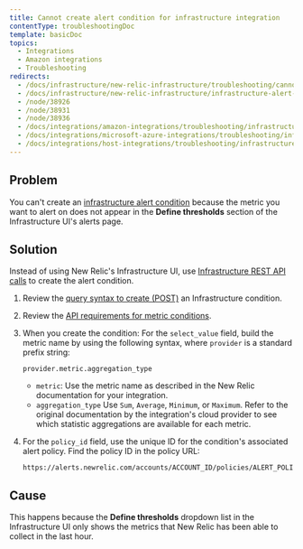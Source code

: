 ```yaml
---
title: Cannot create alert condition for infrastructure integration
contentType: troubleshootingDoc
template: basicDoc
topics:
  - Integrations
  - Amazon integrations
  - Troubleshooting
redirects:
  - /docs/infrastructure/new-relic-infrastructure/troubleshooting/cannot-create-alert-condition-infrastructure-integration
  - /docs/infrastructure/new-relic-infrastructure/infrastructure-alert-conditions/cannot-create-alert-condition-infrastructure-integration
  - /node/38926
  - /node/38931
  - /node/38936
  - /docs/integrations/amazon-integrations/troubleshooting/infrastructure-integration-alert-threshold
  - /docs/integrations/microsoft-azure-integrations/troubleshooting/infrastructure-integration-alert-threshold
  - /docs/integrations/host-integrations/troubleshooting/infrastructure-integration-alert-threshold
---
```


## Problem

You can't create an [infrastructure alert condition](/docs/infrastructure/new-relic-infrastructure/infrastructure-alert-conditions/infrastructure-alerts-add-edit-or-view-host-alert-information) because the metric you want to alert on does not appear in the **Define thresholds** section of the Infrastructure UI's alerts page.

## Solution

Instead of using New Relic's Infrastructure UI, use [Infrastructure REST API calls](/docs/infrastructure/new-relic-infrastructure/infrastructure-alert-conditions/rest-api-calls-new-relic-infrastructure-alerts) to create the alert condition.

1. Review the [query syntax to create (POST)](/docs/infrastructure/new-relic-infrastructure/infrastructure-alert-conditions/rest-api-calls-new-relic-infrastructure-alerts#post-conditions) an Infrastructure condition.
2. Review the [API requirements for metric conditions](/docs/infrastructure/new-relic-infrastructure/infrastructure-alert-conditions/rest-api-calls-new-relic-infrastructure-alerts#metric-api).
3. When you create the condition: For the `select_value` field, build the metric name by using the following syntax, where `provider` is a standard prefix string:

   ```
   provider.metric.aggregation_type
   ```

   * `metric`: Use the metric name as described in the New Relic documentation for your integration.
   * `aggregation_type` Use `Sum`, `Average`, `Minimum`, or `Maximum`. Refer to the original documentation by the integration's cloud provider to see which statistic aggregations are available for each metric.
4. For the `policy_id` field, use the unique ID for the condition's associated alert policy. Find the policy ID in the policy URL:

   ```
   https://alerts.newrelic.com/accounts/ACCOUNT_ID/policies/ALERT_POLICY_ID
   ```

## Cause

This happens because the **Define thresholds** dropdown list in the Infrastructure UI only shows the metrics that New Relic has been able to collect in the last hour.
